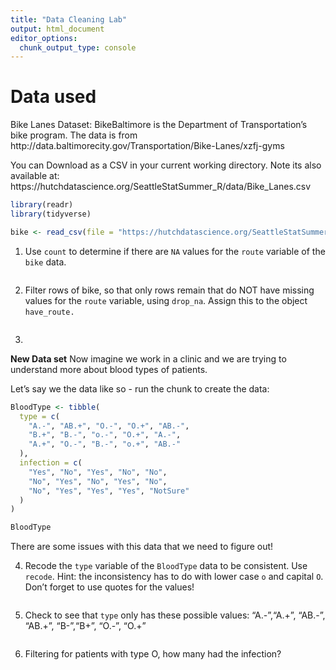 ```yaml
---
title: "Data Cleaning Lab"
output: html_document
editor_options: 
  chunk_output_type: console
---
```


# Data used

Bike Lanes Dataset: BikeBaltimore is the Department of Transportation's bike program. 
The data is from http://data.baltimorecity.gov/Transportation/Bike-Lanes/xzfj-gyms

You can Download as a CSV in your current working directory.  Note its also available at: 	https://hutchdatascience.org/SeattleStatSummer_R/data/Bike_Lanes.csv

```r

library(readr)
library(tidyverse)

bike <- read_csv(file = "https://hutchdatascience.org/SeattleStatSummer_R/data/Bike_Lanes.csv")

```



1. Use `count` to determine if there are `NA` values for the `route` variable of the `bike` data.

```r


```


2.  Filter rows of bike, so that only rows remain that do NOT have missing values for the `route` variable,  using `drop_na`. Assign this to the object `have_route.`

```r


```

3.

**New Data set**
Now imagine we work in a clinic and we are trying to understand more about blood types of patients. 

Let's say we the data like so - run the chunk to create the data:

```r
BloodType <- tibble(
  type = c(
    "A.-", "AB.+", "O.-", "O.+", "AB.-",
    "B.+", "B.-", "o.-", "O.+", "A.-",
    "A.+", "O.-", "B.-", "o.+", "AB.-"
  ),
  infection = c(
    "Yes", "No", "Yes", "No", "No",
    "No", "Yes", "No", "Yes", "No",
    "No", "Yes", "Yes", "Yes", "NotSure"
  )
)

BloodType
```

There are some issues with this data that we need to figure out!


4. Recode the `type` variable of the `BloodType` data to be consistent. Use `recode`. Hint: the inconsistency has to do with lower case `o` and capital `O`. Don't forget to use quotes for the values!

```r

```

5. Check to see that `type` only has these possible values:
 "A.-","A.+", "AB.-", "AB.+", "B-","B+", "O.-", "O.+"

```r


```


6. Filtering for patients with type O, how many had the infection?

```r


```


